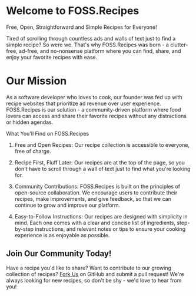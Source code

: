 # Welcome to FOSS.Recipes

Free, Open, Straightforward and Simple Recipes for Everyone!

Tired of scrolling through countless ads and walls of text just to find a simple recipe? So were we. That's why FOSS.Recipes was born - a clutter-free, ad-free, and no-nonsense platform where you can find, share, and enjoy your favorite recipes with ease.

# Our Mission

As a software developer who loves to cook, our founder was fed up with recipe websites that prioritize ad revenue over user experience. FOSS.Recipes is our solution - a community-driven platform where food lovers can access and share their favorite recipes without any distractions or hidden agendas.

What You'll Find on FOSS.Recipes

1. Free and Open Recipes: Our recipe collection is accessible to everyone, free of charge.

2. Recipe First, Fluff Later: Our recipes are at the top of the page, so you don't have to scroll through a wall of text just to find what you're looking for.

3. Community Contributions: FOSS.Recipes is built on the principles of open-source collaboration. We encourage users to contribute their recipes, make improvements, and give feedback, so that we can continue to grow and improve our platform.

4. Easy-to-Follow Instructions: Our recipes are designed with simplicity in mind. Each one comes with a clear and concise list of ingredients, step-by-step instructions, and relevant notes or tips to ensure your cooking experience is as enjoyable as possible.

## Join Our Community Today!

Have a recipe you'd like to share? Want to contribute to our growing collection of recipes? [Fork Us](https://github.com/chand1012/foss.recipes/fork) on GitHub and submit a pull request! We're always looking for new recipes, so don't be shy - we'd love to hear from you!
